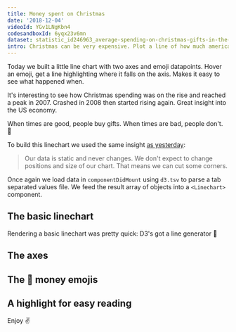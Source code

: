 ```yaml
---
title: Money spent on Christmas
date: '2018-12-04'
videoId: YGv1LNgKbn4
codesandboxId: 6yqx23v6mn
dataset: statistic_id246963_average-spending-on-christmas-gifts-in-the-us-1999-2018.xlsx
intro: Christmas can be very expensive. Plot a line of how much americans think they're spending on Christmas gifts over the years.
---
```


Today we built a little line chart with two axes and emoji datapoints. Hover an emoji, get a line highlighting where it falls on the axis. Makes it easy to see what happened when.

It's interesting to see how Christmas spending was on the rise and reached a peak in 2007. Crashed in 2008 then started rising again. Great insight into the US economy.

When times are good, people buy gifts. When times are bad, people don't. 🧐

To build this linechart we used the same insight [as yesterday](/christmas-trees/):

> Our data is static and never changes. We don't expect to change positions and size of our chart. That means we can cut some corners.

Once again we load data in `componentDidMount` using `d3.tsv` to parse a tab separated values file.
We feed the result array of objects into a `<Linechart>` component.

## The basic linechart

Rendering a basic linechart was pretty quick: D3's got a line generator 🤙

## The axes

## The 💸 money emojis

## A highlight for easy reading

Enjoy ✌️
